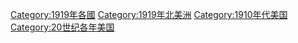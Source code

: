 {{portal|美國}}
{{Commonscat|1919 in the United States}}
{{Year by category
|m=1
|c=9
|d=1
|y=9
|cat=美国
|sortkey=美国
|parent=20世纪各年美国
|subcat=1910年代美国
}}

[[Category:1919年各國|Category:1919年各國]]
[[Category:1919年北美洲|Category:1919年北美洲]]
[[Category:1910年代美国|Category:1910年代美国]]
[[Category:20世纪各年美国|Category:20世纪各年美国]]